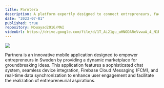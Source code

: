 ```yaml
---
title: Parntera
description: A platform expertly designed to connect entrepreneurs, facilitating collaboration and support to help them realize their aspirations.
date: "2023-07-01"
published: true
repository: Mouayad2016/MAI
videoUrl: https://drive.google.com/file/d/1T_AL21gu_uHNODAReVvwaA_4_N1N6uzn/view?usp=drive_link
---
```



[![](https://http://mouayadmouayad.com//assets/partnerna/partnera_screens.png)](https://www.mouayadai.com/)

Partnera is an innovative mobile application designed to empower entrepreneurs in Sweden by providing a dynamic marketplace for groundbreaking ideas. This application features a sophisticated chat system, seamless device integration, Firebase Cloud Messaging (FCM), and real-time data synchronization to enhance user engagement and facilitate the realization of entrepreneurial aspirations.